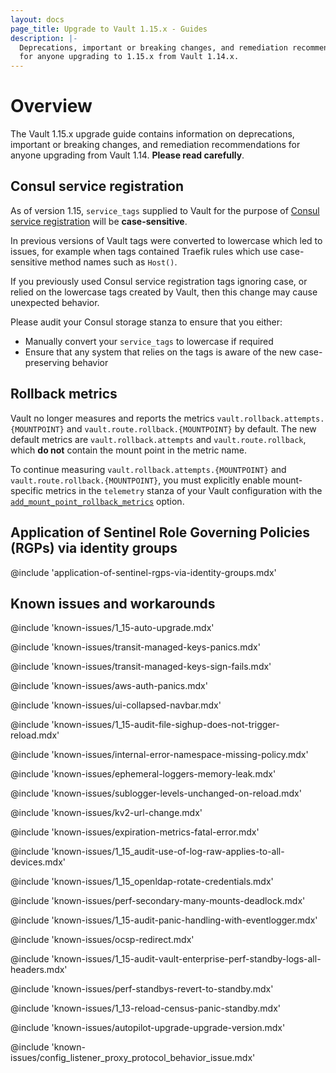 ```yaml
---
layout: docs
page_title: Upgrade to Vault 1.15.x - Guides
description: |-
  Deprecations, important or breaking changes, and remediation recommendations
  for anyone upgrading to 1.15.x from Vault 1.14.x.
---
```


# Overview

The Vault 1.15.x upgrade guide contains information on deprecations, important
or breaking changes, and remediation recommendations for anyone upgrading from
Vault 1.14. **Please read carefully**.

## Consul service registration

As of version 1.15, `service_tags` supplied to Vault for the purpose of [Consul
service registration](/vault/docs/configuration/service-registration/consul#service_tags)
will be **case-sensitive**.

In previous versions of Vault tags were converted to lowercase which led to issues,
for example when tags contained Traefik rules which use case-sensitive method names
such as `Host()`.

If you previously used Consul service registration tags ignoring case, or relied
on the lowercase tags created by Vault, then this change may cause unexpected behavior.

Please audit your Consul storage stanza to ensure that you either:

* Manually convert your `service_tags` to lowercase if required
* Ensure that any system that relies on the tags is aware of the new case-preserving behavior

## Rollback metrics

Vault no longer measures and reports the metrics `vault.rollback.attempts.{MOUNTPOINT}` and `vault.route.rollback.{MOUNTPOINT}` by default. The new default metrics are `vault.rollback.attempts`
and `vault.route.rollback`, which **do not** contain the mount point in the metric name.

To continue measuring `vault.rollback.attempts.{MOUNTPOINT}` and
`vault.route.rollback.{MOUNTPOINT}`, you must explicitly enable mount-specific
metrics in the `telemetry` stanza of your Vault configuration with the
[`add_mount_point_rollback_metrics`](/vault/docs/configuration/telemetry#add_mount_point_rollback_metrics)
option.

## Application of Sentinel Role Governing Policies (RGPs) via identity groups

@include 'application-of-sentinel-rgps-via-identity-groups.mdx'

## Known issues and workarounds

@include 'known-issues/1_15-auto-upgrade.mdx'

@include 'known-issues/transit-managed-keys-panics.mdx'

@include 'known-issues/transit-managed-keys-sign-fails.mdx'

@include 'known-issues/aws-auth-panics.mdx'

@include 'known-issues/ui-collapsed-navbar.mdx'

@include 'known-issues/1_15-audit-file-sighup-does-not-trigger-reload.mdx'

@include 'known-issues/internal-error-namespace-missing-policy.mdx'

@include 'known-issues/ephemeral-loggers-memory-leak.mdx'

@include 'known-issues/sublogger-levels-unchanged-on-reload.mdx'

@include 'known-issues/kv2-url-change.mdx'

@include 'known-issues/expiration-metrics-fatal-error.mdx'

@include 'known-issues/1_15_audit-use-of-log-raw-applies-to-all-devices.mdx'

@include 'known-issues/1_15_openldap-rotate-credentials.mdx'

@include 'known-issues/perf-secondary-many-mounts-deadlock.mdx'

@include 'known-issues/1_15-audit-panic-handling-with-eventlogger.mdx'

@include 'known-issues/ocsp-redirect.mdx'

@include 'known-issues/1_15-audit-vault-enterprise-perf-standby-logs-all-headers.mdx'

@include 'known-issues/perf-standbys-revert-to-standby.mdx'

@include 'known-issues/1_13-reload-census-panic-standby.mdx'

@include 'known-issues/autopilot-upgrade-upgrade-version.mdx'

@include 'known-issues/config_listener_proxy_protocol_behavior_issue.mdx'
